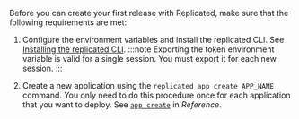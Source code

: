 Before you can create your first release with Replicated, make sure that the following requirements are met:

1. Configure the environment variables and install the replicated CLI. See [Installing the replicated CLI](/reference/replicated-cli-installing).
:::note
Exporting the token environment variable is valid for a single session. You must export it for each new session.
:::

1. Create a new application using the `replicated app create APP_NAME` command. You only need to do this procedure once for each application that you want to deploy. See [`app create`](/reference/replicated-cli-app-create) in _Reference_.